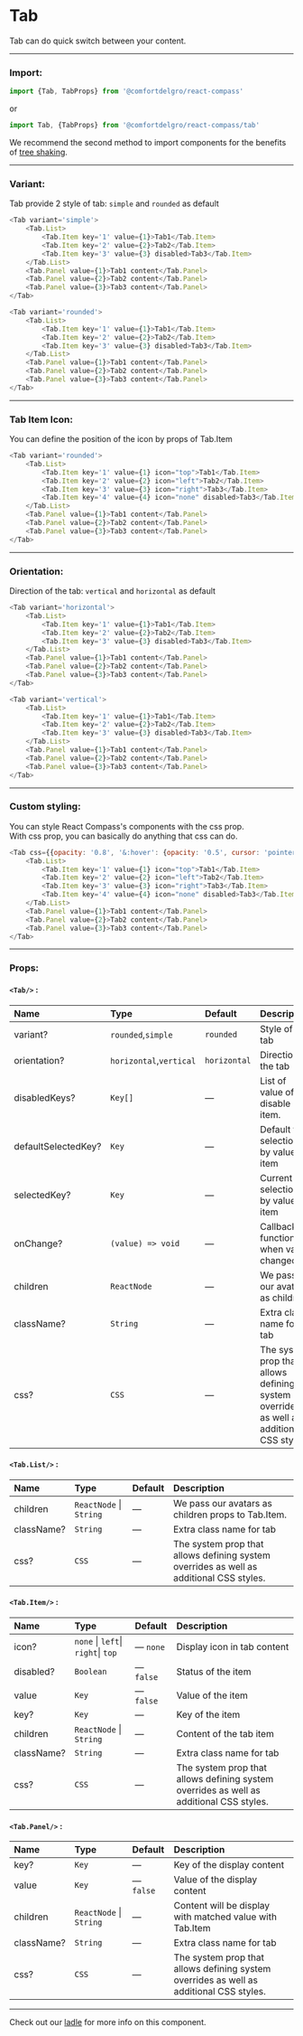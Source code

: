 # Tab

Tab can do quick switch between your content.

---

### Import:

```js
import {Tab, TabProps} from '@comfortdelgro/react-compass'
```

or

```js
import Tab, {TabProps} from '@comfortdelgro/react-compass/tab'
```

We recommend the second method to import components for the benefits of [tree shaking](https://developer.mozilla.org/en-US/docs/Glossary/Tree_shaking).

---

### Variant:
Tab provide 2 style of tab: `simple` and `rounded` as default
```js
<Tab variant='simple'>
	<Tab.List>
		<Tab.Item key='1' value={1}>Tab1</Tab.Item>
		<Tab.Item key='2' value={2}>Tab2</Tab.Item>
		<Tab.Item key='3' value={3} disabled>Tab3</Tab.Item>
	</Tab.List>
	<Tab.Panel value={1}>Tab1 content</Tab.Panel>
	<Tab.Panel value={2}>Tab2 content</Tab.Panel>
	<Tab.Panel value={3}>Tab3 content</Tab.Panel>
</Tab>

<Tab variant='rounded'>
	<Tab.List>
		<Tab.Item key='1' value={1}>Tab1</Tab.Item>
		<Tab.Item key='2' value={2}>Tab2</Tab.Item>
		<Tab.Item key='3' value={3} disabled>Tab3</Tab.Item>
	</Tab.List>
	<Tab.Panel value={1}>Tab1 content</Tab.Panel>
	<Tab.Panel value={2}>Tab2 content</Tab.Panel>
	<Tab.Panel value={3}>Tab3 content</Tab.Panel>
</Tab>
```
---

### Tab Item Icon:
You can define the position of the icon by props of Tab.Item
```js
<Tab variant='rounded'>
	<Tab.List>
		<Tab.Item key='1' value={1} icon="top">Tab1</Tab.Item>
		<Tab.Item key='2' value={2} icon="left">Tab2</Tab.Item>
		<Tab.Item key='3' value={3} icon="right">Tab3</Tab.Item>
		<Tab.Item key='4' value={4} icon="none" disabled>Tab3</Tab.Item>
	</Tab.List>
	<Tab.Panel value={1}>Tab1 content</Tab.Panel>
	<Tab.Panel value={2}>Tab2 content</Tab.Panel>
	<Tab.Panel value={3}>Tab3 content</Tab.Panel>
</Tab>
```
---

### Orientation:
Direction of the tab: `vertical` and `horizontal` as default
```js
<Tab variant='horizontal'>
	<Tab.List>
		<Tab.Item key='1' value={1}>Tab1</Tab.Item>
		<Tab.Item key='2' value={2}>Tab2</Tab.Item>
		<Tab.Item key='3' value={3} disabled>Tab3</Tab.Item>
	</Tab.List>
	<Tab.Panel value={1}>Tab1 content</Tab.Panel>
	<Tab.Panel value={2}>Tab2 content</Tab.Panel>
	<Tab.Panel value={3}>Tab3 content</Tab.Panel>
</Tab>

<Tab variant='vertical'>
	<Tab.List>
		<Tab.Item key='1' value={1}>Tab1</Tab.Item>
		<Tab.Item key='2' value={2}>Tab2</Tab.Item>
		<Tab.Item key='3' value={3} disabled>Tab3</Tab.Item>
	</Tab.List>
	<Tab.Panel value={1}>Tab1 content</Tab.Panel>
	<Tab.Panel value={2}>Tab2 content</Tab.Panel>
	<Tab.Panel value={3}>Tab3 content</Tab.Panel>
</Tab>
```
---

### Custom styling:

You can style React Compass's components with the css prop. <br/>
With css prop, you can basically do anything that css can do.
```js
<Tab css={{opacity: '0.8', '&:hover': {opacity: '0.5', cursor: 'pointer'}}}>
	<Tab.List>
		<Tab.Item key='1' value={1} icon="top">Tab1</Tab.Item>
		<Tab.Item key='2' value={2} icon="left">Tab2</Tab.Item>
		<Tab.Item key='3' value={3} icon="right">Tab3</Tab.Item>
		<Tab.Item key='4' value={4} icon="none" disabled>Tab3</Tab.Item>
	</Tab.List>
	<Tab.Panel value={1}>Tab1 content</Tab.Panel>
	<Tab.Panel value={2}>Tab2 content</Tab.Panel>
	<Tab.Panel value={3}>Tab3 content</Tab.Panel>
</Tab>
```

---

### Props:

#### `<Tab/>` :

| Name  | Type                         | Default | Description                                                                                          |
| :---- | :--------------------------- | :------ | :--------------------------------------------------------------------------------------------------- |
| variant? | `rounded`,`simple`         |  `rounded`    | Style of the tab 
| orientation? | `horizontal`,`vertical`| `horizontal`  | Direction of the tab |
| disabledKeys?  | `Key[]` | —       | List of value of disable item.                                                                                
| defaultSelectedKey? | `Key` | —       | Default tab selection by value of item                                                                          
| selectedKey? | `Key` | —       | Current selection by value of item                                                                                   
| onChange? | `(value) => void` | —       | Callback function when value changed    
| children | `ReactNode` | —       | We pass our avatars as children                                                                      
| className? | `String` | —       | Extra class name for tab                  
| css?   | `CSS`                        | —       | The system prop that allows defining system overrides as well as additional CSS styles.              |

#### `<Tab.List/>` :

| Name     | Type                    | Default | Description                                                                             |
| :------- | :---------------------- | :------ | :-------------------------------------------------------------------------------------- |
| children | `ReactNode` \| `String` | —       | We pass our avatars as children props to Tab.Item.                                  |                                                                        
| className? | `String` | —       | Extra class name for tab                  
| css?   | `CSS`                        | —       | The system prop that allows defining system overrides as well as additional CSS styles. |

#### `<Tab.Item/>` :

| Name     | Type                    | Default | Description                                                                             |
| :------- | :---------------------- | :------ | :-------------------------------------------------------------------------------------- |
| icon? | `none` \| `left`\| `right`\| `top` | —   `none` | Display icon in tab content           
| disabled? | `Boolean` | —   `false` | Status of the item
| value | `Key` | —   `false` | Value of the item
| key? | `Key` | —   | Key of the item
| children | `ReactNode` \| `String` | —       | Content of the tab item                                                                      
| className? | `String` | —       | Extra class name for tab                  
| css?   | `CSS`                        | —       | The system prop that allows defining system overrides as well as additional CSS styles. |

#### `<Tab.Panel/>` :

| Name     | Type                    | Default | Description                                                                             |
| :------- | :---------------------- | :------ | :-------------------------------------------------------------------------------------- |
| key? | `Key` | —   | Key of the display content
| value | `Key` | —   `false` | Value of the display content
| children | `ReactNode` \| `String` | —       | Content will be display with matched value with Tab.Item                                                                      
| className? | `String` | —       | Extra class name for tab                  
| css?   | `CSS`                        | —       | The system prop that allows defining system overrides as well as additional CSS styles. |
---

Check out our [ladle](/ladle?story=tab--variants) for more info on this component.